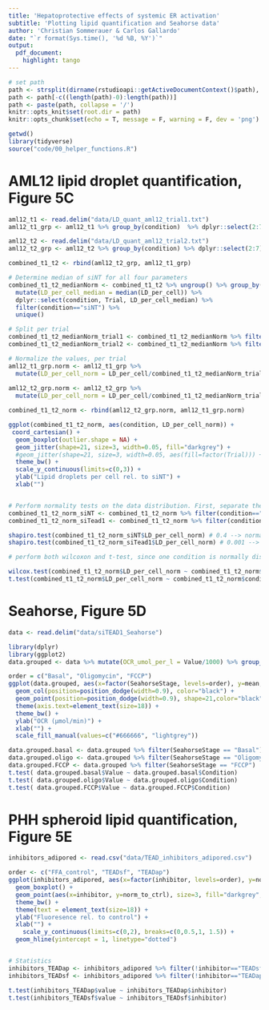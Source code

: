 ```yaml
---
title: 'Hepatoprotective effects of systemic ER activation'
subtitle: 'Plotting lipid quantification and Seahorse data'
author: 'Christian Sommerauer & Carlos Gallardo'
date: "`r format(Sys.time(), '%d %B, %Y')`"
output:
  pdf_document:
    highlight: tango
---
```


```r
# set path
path <- strsplit(dirname(rstudioapi::getActiveDocumentContext()$path), '/')[[1]]
path <- path[-c((length(path)-0):length(path))]
path <- paste(path, collapse = '/')
knitr::opts_knit$set(root.dir = path)
knitr::opts_chunk$set(echo = T, message = F, warning = F, dev = 'png')

```

```r
getwd()
library(tidyverse)
source("code/00_helper_functions.R")
```

# AML12 lipid droplet quantification, Figure 5C
```r
aml12_t1 <- read.delim("data/LD_quant_aml12_trial1.txt")
aml12_t1_grp <- aml12_t1 %>% group_by(condition)  %>% dplyr::select(2:7) %>% mutate(Trial = "Trial1")

aml12_t2 <- read.delim("data/LD_quant_aml12_trial2.txt")
aml12_t2_grp <- aml12_t2 %>% group_by(condition) %>% dplyr::select(2:7)%>% mutate(Trial = "Trial2") 

combined_t1_t2 <- rbind(aml12_t2_grp, aml12_t1_grp)

# Determine median of siNT for all four parameters
combined_t1_t2_medianNorm <- combined_t1_t2 %>% ungroup() %>% group_by(Trial, condition) %>% 
  mutate(LD_per_cell_median = median(LD_per_cell)) %>% 
  dplyr::select(condition, Trial, LD_per_cell_median) %>% 
  filter(condition=="siNT") %>% 
  unique()

# Split per trial
combined_t1_t2_medianNorm_trial1 <- combined_t1_t2_medianNorm %>% filter(Trial=="Trial1")
combined_t1_t2_medianNorm_trial2 <- combined_t1_t2_medianNorm %>% filter(Trial=="Trial2")

# Normalize the values, per trial
aml12_t1_grp.norm <- aml12_t1_grp %>% 
  mutate(LD_per_cell_norm = LD_per_cell/combined_t1_t2_medianNorm_trial1$LD_per_cell_median)
  
aml12_t2_grp.norm <- aml12_t2_grp %>% 
  mutate(LD_per_cell_norm = LD_per_cell/combined_t1_t2_medianNorm_trial2$LD_per_cell_median)

combined_t1_t2_norm <- rbind(aml12_t2_grp.norm, aml12_t1_grp.norm)

ggplot(combined_t1_t2_norm, aes(condition, LD_per_cell_norm)) +
 coord_cartesian() +
  geom_boxplot(outlier.shape = NA) +
  geom_jitter(shape=21, size=3, width=0.05, fill="darkgrey") +
  #geom_jitter(shape=21, size=3, width=0.05, aes(fill=factor(Trial))) +
  theme_bw() +
  scale_y_continuous(limits=c(0,3)) +
  ylab("Lipid droplets per cell rel. to siNT") +
  xlab("")


# Perform normality tests on the data distribution. First, separate the two conditions
combined_t1_t2_norm_siNT <- combined_t1_t2_norm %>% filter(condition=="siNT")
combined_t1_t2_norm_siTead1 <- combined_t1_t2_norm %>% filter(condition=="siTead1")

shapiro.test(combined_t1_t2_norm_siNT$LD_per_cell_norm) # 0.4 --> normal
shapiro.test(combined_t1_t2_norm_siTead1$LD_per_cell_norm) # 0.001 --> not normal 

# perform both wilcoxon and t-test, since one condition is normally distributed and one is not.

wilcox.test(combined_t1_t2_norm$LD_per_cell_norm ~ combined_t1_t2_norm$condition) # p = 0.000258
t.test(combined_t1_t2_norm$LD_per_cell_norm ~ combined_t1_t2_norm$condition) # p = 0.000399
```


# Seahorse, Figure 5D
```r

data <- read.delim("data/siTEAD1_Seahorse")

library(dplyr)
library(ggplot2)
data.grouped <- data %>% mutate(OCR_umol_per_l = Value/1000) %>% group_by(Condition, SeahorseStage) %>%  mutate(mean=mean(OCR_umol_per_l))

order = c("Basal", "Oligomycin", "FCCP")
ggplot(data.grouped, aes(x=factor(SeahorseStage, levels=order), y=mean, fill=Condition)) + 
  geom_col(position=position_dodge(width=0.9), color="black") +
  geom_point(position=position_dodge(width=0.9), shape=21,color="black",  aes(y=OCR_umol_per_l)) +
  theme(axis.text=element_text(size=18)) +
  theme_bw() +
  ylab("OCR (µmol/min)") +
  xlab("") +
  scale_fill_manual(values=c("#666666", "lightgrey"))

data.grouped.basal <- data.grouped %>% filter(SeahorseStage == "Basal")
data.grouped.oligo <- data.grouped %>% filter(SeahorseStage == "Oligomycin")
data.grouped.FCCP <- data.grouped %>% filter(SeahorseStage == "FCCP")
t.test( data.grouped.basal$Value ~ data.grouped.basal$Condition)
t.test( data.grouped.oligo$Value ~ data.grouped.oligo$Condition)
t.test( data.grouped.FCCP$Value ~ data.grouped.FCCP$Condition) 

```
# PHH spheroid lipid quantification, Figure 5E
```r
inhibitors_adipored <- read.csv("data/TEAD_inhibitors_adipored.csv")

order <- c("FFA_control", "TEADsf", "TEADap")
ggplot(inhibitors_adipored, aes(x=factor(inhibitor, levels=order), y=norm_to_ctrl)) +
  geom_boxplot() +
  geom_point(aes(x=inhibitor, y=norm_to_ctrl), size=3, fill="darkgrey", shape=21) +
  theme_bw() +
  theme(text = element_text(size=18)) +
  ylab("Fluoresence rel. to control") +
  xlab("") +
    scale_y_continuous(limits=c(0,2), breaks=c(0,0.5,1, 1.5)) +
  geom_hline(yintercept = 1, linetype="dotted")


# Statistics
inhibitors_TEADap <- inhibitors_adipored %>% filter(!inhibitor=="TEADsf")
inhibitors_TEADsf <- inhibitors_adipored %>% filter(!inhibitor=="TEADap")

t.test(inhibitors_TEADap$value ~ inhibitors_TEADap$inhibitor)
t.test(inhibitors_TEADsf$value ~ inhibitors_TEADsf$inhibitor)
```

